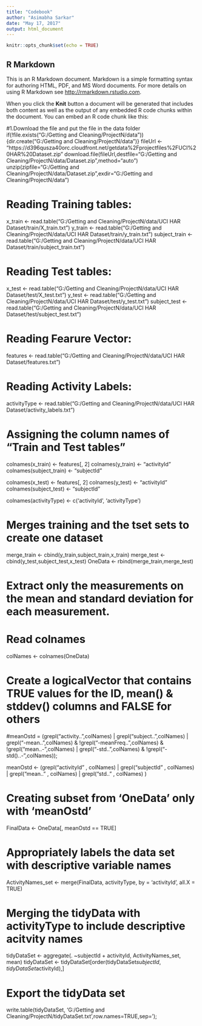 ---
title: "Codebook"
author: "Asimabha Sarkar"
date: "May 17, 2017"
output: html_document
---

```{r setup, include=FALSE}
knitr::opts_chunk$set(echo = TRUE)
```

## R Markdown

This is an R Markdown document. Markdown is a simple formatting syntax for authoring HTML, PDF, and MS Word documents. For more details on using R Markdown see <http://rmarkdown.rstudio.com>.

When you click the **Knit** button a document will be generated that includes both content as well as the output of any embedded R code chunks within the document. You can embed an R code chunk like this:

#1.Download the file and put the file in the data folder
if(!file.exists("G:/Getting and Cleaning/ProjectN/data")){dir.create("G:/Getting and Cleaning/ProjectN/data")}
fileUrl <- "https://d396qusza40orc.cloudfront.net/getdata%2Fprojectfiles%2FUCI%20HAR%20Dataset.zip" 
download.file(fileUrl,destfile="G:/Getting and Cleaning/ProjectN/data/Dataset.zip",method="auto")
unzip(zipfile="G:/Getting and Cleaning/ProjectN/data/Dataset.zip",exdir="G:/Getting and Cleaning/ProjectN/data")


# Reading Training tables:
x_train <- read.table("G:/Getting and Cleaning/ProjectN/data/UCI HAR Dataset/train/X_train.txt")
y_train <- read.table("G:/Getting and Cleaning/ProjectN/data/UCI HAR Dataset/train/y_train.txt")
subject_train <-read.table("G:/Getting and Cleaning/ProjectN/data/UCI HAR Dataset/train/subject_train.txt")

# Reading Test tables:
x_test <- read.table("G:/Getting and Cleaning/ProjectN/data/UCI HAR Dataset/test/X_test.txt")
y_test <- read.table("G:/Getting and Cleaning/ProjectN/data/UCI HAR Dataset/test/y_test.txt")
subject_test <- read.table("G:/Getting and Cleaning/ProjectN/data/UCI HAR Dataset/test/subject_test.txt")

# Reading Fearure Vector:
features <- read.table("G:/Getting and Cleaning/ProjectN/data/UCI HAR Dataset/features.txt")

# Reading Activity Labels:
activityType <- read.table("G:/Getting and Cleaning/ProjectN/data/UCI HAR Dataset/activity_labels.txt")

# Assigning the column names of "Train and Test tables"
colnames(x_train) <- features[, 2]
colnames(y_train) <- "activityId"
colnames(subject_train) <- "subjectId"

colnames(x_test) <- features[, 2]
colnames(y_test) <- "activityId"
colnames(subject_test) <- "subjectId"

colnames(activityType) <- c('activityId', 'activityType')

# Merges training and the tset sets to create one dataset
merge_train <- cbind(y_train,subject_train,x_train)
merge_test <- cbind(y_test,subject_test,x_test)
OneData <- rbind(merge_train,merge_test)

# Extract only the measurements on the mean and standard deviation for each measurement. 
# Read colnames
colNames <- colnames(OneData)


# Create a logicalVector that contains TRUE values for the ID, mean() & stddev() columns and FALSE for others

#meanOstd = (grepl("activity..",colNames) | grepl("subject..",colNames) | grepl("-mean..",colNames) & !grepl("-meanFreq..",colNames) & !grepl("mean..-",colNames) | grepl("-std..",colNames) & !grepl("-std()..-",colNames));

meanOstd <- (grepl("activityId" , colNames) | 
                 grepl("subjectId" , colNames) | 
                 grepl("mean.." , colNames) | 
                 grepl("std.." , colNames) 
                 )


# Creating subset from 'OneData' only with 'meanOstd'
FinalData <- OneData[, meanOstd == TRUE]


# Appropriately labels the data set with descriptive variable names
ActivityNames_set <- merge(FinalData, activityType, by = 'activityId', all.X = TRUE)


# Merging the tidyData with activityType to include descriptive acitvity names

tidyDataSet <- aggregate(. ~subjectId + activityId, ActivityNames_set, mean)
tidyDataSet <- tidyDataSet[order(tidyDataSet$subjectId, tidyDataSet$activityId),]




# Export the tidyData set 
write.table(tidyDataSet, 'G:/Getting and Cleaning/ProjectN/tidyDataSet.txt',row.names=TRUE,sep='\t');